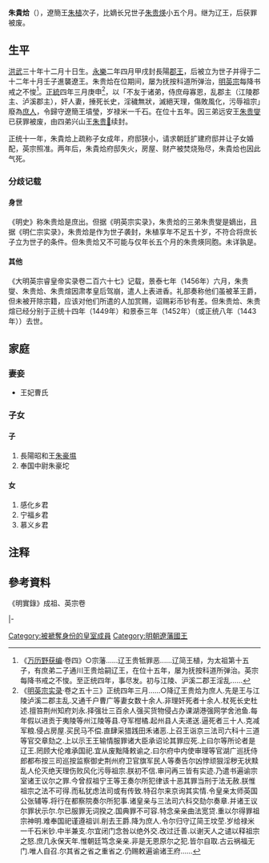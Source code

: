 '''朱貴烚'''（{{bd|1397年|12月29日|1449年|}}），遼簡王[[朱植|朱植]]次子，比嫡长兄世子[[朱贵煐|朱贵煐]]小五个月。继为辽王，后获罪被废。

== 生平 ==
[[洪武|洪武]]三十年十二月十日生。[[永乐_(明朝)|永樂]]二年四月甲戌封長陽[[郡王|郡王]]，后被立为世子并得于二十二年十月壬子進襲遼王。朱贵烚在位期间，屡为抚按科道所弹治，[[明英宗|明英宗]]每降书戒之不悛<ref>《[[万历野获编|万历野获编]]·卷四》○宗藩......辽王贵牴罪恶......辽简王植，为太祖第十五子，有庶弟二子通川王贵烚嗣辽王，在位十五年，屡为抚按科道所弹治。英宗每降书戒之不悛。至正统四年，事尽发。初与江陵、沪溪二郡王淫乱......</ref>。[[正统_(年号)|正統]]四年三月庚申<ref>《[[明英宗实录|明英宗实录]]·卷之五十三》正统四年三月......○降辽王贵烚为庶人.先是王与江陵泸溪二郡主乱.又通千户曹广等妻女数十余人.非理奸死者十余人.杖死长史杜述.擅笞荆州知府刘永.择强壮三百余人强买货物侵占办课湖港强网学舍池鱼.每年假以进贡于夷陵等州江陵等县.夺军柑橘.起州县人夫递送.逼死者三十人.克减军粮.侵占房屋.买民马不偿.直肆采猎践田禾诸恶.上召王诣京三法司六科十三道等官交章劾之.上以示王王输情服罪诸大臣承诏论其罪应死.上曰尔等所论者是辽王.罔顾大伦难承国祀.宜从废黜降敕谕之.曰尔府中内使审理等官湖广巡抚侍郎都布按三司巡按监察御史荆州府卫官旗军民人等奏告尔凶悖顽狠淫秽无状黩乱人伦灭绝天理伤败风化污辱祖宗.朕初不信.审问再三皆有实迹.乃遣书遍谕宗室诸王议尔之罪.今曾叔祖宁王等王奏尔所犯律该十恶其罪当刑于法无赦.朕惟祖宗之法不可得.而私犹虑法司或有传致.特召尔来京询其实情.令皇亲太师英国公张辅等.将行在都察院奏尔所犯事.诸皇亲与三法司六科交劾尔奏章.并诸王议尔罪状示尔.尔已服罪无词揆之.国典罪不可容.特念亲亲曲法宽贷.重以尔得罪祖宗神明.难奉国祀谨遵祖训.削去王爵.降为庶人.令尔归守辽简王坟茔.岁给禄米一千石米钞.中半兼支.尔宜闭门念咎以绝外交.改过迁善.以谢天人之谴以释祖宗之怒.庶几永保天年.惟朝廷笃念亲亲.非是无恩原尔之犯.皆尔自取.古云祸福无门.唯人自召.尔其省之省之重省之.仍赐敕遍谕诸王府......</ref>，以「不友于诸弟，侍庶母寡恩，乱郡主（江陵郡主、泸溪郡主），奸人妻，捶死长史，淫穢無狀，滅絕天理，傷敗風化，污辱祖宗」廢為[[庶人|庶人]]，令歸守遼簡王墳瑩，岁禄米一千石。在位十五年。因三弟远安王[[朱贵燮|朱贵燮]]已获罪被废，由四弟兴山王[[朱贵𤊐|朱贵𤊐]]续封。

正统十一年，朱貴烚上疏称子女成年，府邸狭小，请求朝廷扩建府邸并让子女婚配，英宗照准。两年后，朱貴烚府邸失火，房屋、财产被焚烧殆尽，朱貴烚也因此气死。

=== 分歧记载 ===
==== 身世 ====
《明史》称朱贵烚是庶出。但据《明英宗实录》，朱贵烚的三弟朱贵燮是嫡出，且据《明仁宗实录》，朱贵烚是作为世子袭封，朱植享年不足五十岁，不符合将庶长子立为世子的条件。但朱贵烚又不可能与仅年长五个月的朱贵煐同胞。未详孰是。

==== 其他 ====
《大明英宗睿皇帝实录卷二百六十七》记载，景泰七年（1456年）六月，朱贵燮、朱贵烚、朱贵煊因肃孝皇后驾崩，遣人上表进香。礼部奏称他们虽被革王爵，但未被开除宗籍，应该对他们所遣的人加赏赐，诏赐彩币钞有差。但朱贵烚、朱贵煊已经分别于正统十四年（1449年）和景泰三年（1452年）（或正统八年（1443年））去世。

== 家庭 ==
=== 妻妾 ===
*王妃曹氏
=== 子女 ===
==== 子 ====
#長陽昭和王[[朱豪㙷|朱豪㙷]]
#奉国中尉朱豪坨

==== 女 ====
#感化乡君
#宁福乡君
#慕义乡君

== 注释 ==

{{Reflist}}

==參考資料==
《明實錄》成祖、英宗卷

{{s-start}}
{{s-none|無|[[明朝|明政府]]封}}
{{s-ttl|title=[[明朝藩王列表_(遼王系)#長陽國|明長陽國國王]]|years=1404年－1424年}}
{{s-aft|after=子昭和王[[朱豪㙷|朱豪㙷]]}}
|-
{{s-before|父簡王[[朱植|朱植]]}}
{{s-ttl|title=[[明朝藩王列表_(遼王系)|明遼國國王]]|years=1424年－1439年}}
{{s-aft|after=弟肅王[[朱貴𤊐|朱貴𤊐]]}}
{{end}}

[[Category:被褫奪身份的皇室成員|Category:被褫奪身份的皇室成員]]
[[Category:明朝遼藩國王|Category:明朝遼藩國王]]